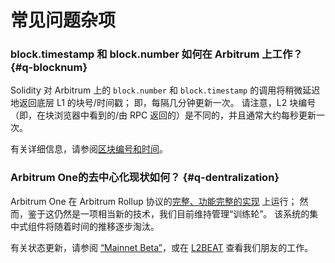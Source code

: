 # 常见问题杂项

### block.timestamp 和 block.number 如何在 Arbitrum 上工作？ {#q-blocknum}

Solidity 对 Arbitrum 上的 `block.number` 和 `block.timestamp` 的调用将稍微延迟地返回底层 L1 的块号/时间戳； 即，每隔几分钟更新一次。 请注意，L2 块编号（即，在块浏览器中看到的/由 RPC 返回的）是不同的，并且通常大约每秒更新一次。

有关详细信息，请参阅[区块编号和时间](/time.mdx)。

### Arbitrum One的去中心化现状如何？ {#q-dentralization}

Arbitrum One 在 Arbitrum Rollup 协议的[完整、功能完整的实现](https://github.com/OffchainLabs/nitro) 上运行； 然而，鉴于这仍然是一项相当新的技术，我们目前维持管理“训练轮”。 该系统的集中式组件将随着时间的推移逐步淘汰。

有关状态更新，请参阅 [“Mainnet Beta”](/mainnet-beta.mdx)，或在 [L2BEAT](https://l2beat.com/scaling/risk/) 查看我们朋友的工作。